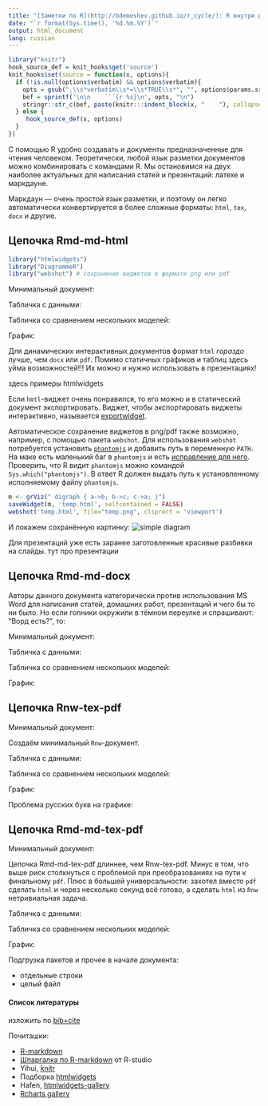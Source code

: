 ```yaml
---
title: "[Заметки по R](http://bdemeshev.github.io/r_cycle/): R внутри документов"
date: "`r format(Sys.time(), '%d.%m.%Y')`"
output: html_document
lang: russian
---
```



```r
library("knitr")
hook_source_def = knit_hooks$get('source')
knit_hooks$set(source = function(x, options){
  if (!is.null(options$verbatim) && options$verbatim){
    opts = gsub(",\\s*verbatim\\s*=\\s*TRUE\\s*", "", options$params.src)
    bef = sprintf('\n\n    ```{r %s}\n', opts, "\n")
    stringr::str_c(bef, paste(knitr:::indent_block(x, "    "), collapse = '\n'), "\n    ```\n")
  } else {
     hook_source_def(x, options)
  }
})
```

С помощью R удобно создавать и документы предназначенные для чтения человеком. Теоретически, любой язык разметки документов можно комбинировать с командами R. Мы остановимся на двух наиболее актуальных для написания статей и презентаций: латехе и маркдауне. 

Маркдаун --- очень простой язык разметки, и поэтому он легко автоматически конвертируется в более сложные форматы: `html`, `tex`, `docx` и другие.


## Цепочка Rmd-md-html

```r
library("htmlwidgets")
library("DiagrammeR") 
library("webshot") # сохранение виджетов в формате png или pdf
```


Минимальный документ:

Табличка с данными:


Табличка со сравнением нескольких моделей:


График:

Для динамических интерактивных документов формат `html` *гораздо* лучше, чем `docx` или `pdf`. Помимо статичных графиков и таблиц здесь уйма возможностей!!! Их можно и нужно использовать в презентациях!

здесь примеры htmlwidgets

Если `hmtl`-виджет очень понравился, то его можно и в статический документ экспортировать. Виджет, чтобы экспортировать виджеты интерактивно, называется [exportwidget](https://github.com/timelyportfolio/exportwidget). 

Автоматическое сохранение виджетов в png/pdf также возможно, например, с помощью пакета `webshot`.  Для использования `webshot` потребуется установить [`phantomjs`](http://phantomjs.org/) и добавить путь в переменную `PATH`. На маке есть маленький баг в `phantomjs` и есть [исправление для него](https://github.com/eugene1g/phantomjs/releases). Проверить, что R видит `phantomjs` можно командой `Sys.which("phantomjs")`. В ответ R должен выдать путь к установленному исполняемому файлу `phantomjs`.

```r
m <- grViz(" digraph { a->b; b->c; c->a; }")
saveWidget(m, 'temp.html', selfcontained = FALSE)
webshot('temp.html', file="temp.png", cliprect = 'viewport')
```

И покажем сохранённую картинку:
![simple diagram][simple_diagram]

Для презентаций уже есть заранее заготовленные красивые разбивки на слайды. 
тут про презентации


## Цепочка Rmd-md-docx

Авторы данного документа категорически против использования MS Word для написания статей, домашних работ, презентаций и чего бы то ни было. Но если гопники окружили в тёмном переулке и спрашивают: "Ворд есть?", то:

Минимальный документ:

Табличка с данными:


Табличка со сравнением нескольких моделей:


График:

## Цепочка Rnw-tex-pdf

Минимальный документ:

Создаём минимальный `Rnw`-документ. 

Табличка с данными:


Табличка со сравнением нескольких моделей:


График:


Проблема русских букв на графике:


## Цепочка Rmd-md-tex-pdf

Минимальный документ:

Цепочка Rmd-md-tex-pdf длиннее, чем Rnw-tex-pdf. Минус в том, что выше риск столкнуться с проблемой при преобразованиях на пути к финальному `pdf`.  Плюс в большей универсальности: захотел вместо `pdf` сделать `html` и через несколько секунд всё готово, а сделать `html` из `Rnw` нетривиальная задача.

Табличка с данными:


Табличка со сравнением нескольких моделей:


График:

Подгрузка пакетов и прочее в начале документа:

* отдельные строки
* целый файл

#### Список литературы

изложить по [bib+cite](http://rmarkdown.rstudio.com/authoring_bibliographies_and_citations.html)

Почиташки:

* [R-markdown](http://rmarkdown.rstudio.com/)
* [Шпаргалка по R-markdown](https://www.rstudio.com/resources/cheatsheets/) от R-studio
* Yihui, [knitr](http://yihui.name/knitr/)
* Подборка [htmlwidgets](http://www.htmlwidgets.org/)
* Hafen, [htmlwidgets-gallery](http://hafen.github.io/htmlwidgetsgallery/)
* [Rcharts gallery](http://rcharts.io/gallery/)


[simple_diagram]: temp.png